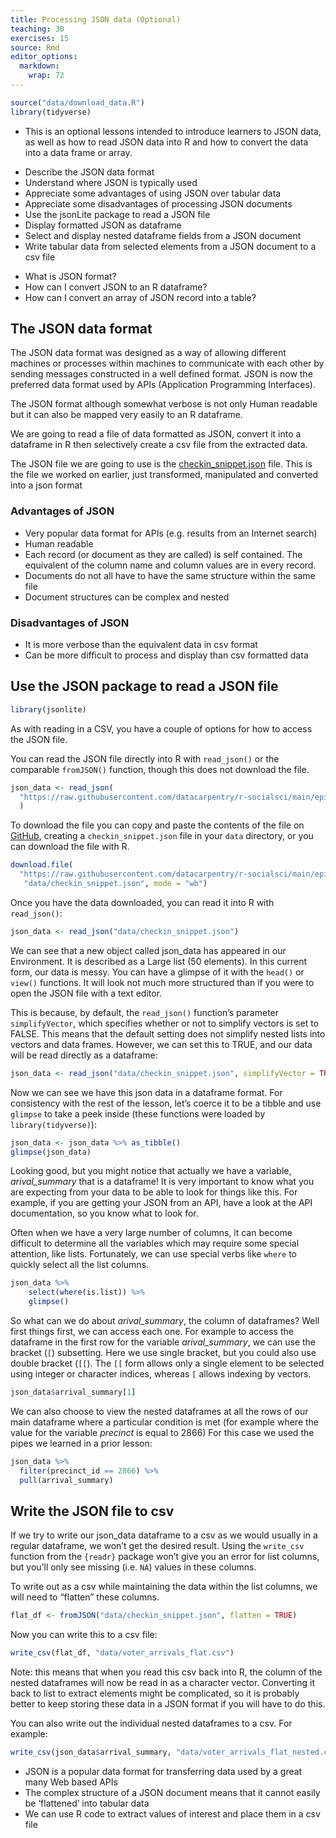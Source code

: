 ```yaml
---
title: Processing JSON data (Optional)
teaching: 30
exercises: 15
source: Rmd
editor_options: 
  markdown: 
    wrap: 72
---
```


```r
source("data/download_data.R")
library(tidyverse)
```

::: instructor
-   This is an optional lessons intended to introduce learners to JSON
    data, as well as how to read JSON data into R and how to convert the
    data into a data frame or array.
:::

::: objectives
-   Describe the JSON data format
-   Understand where JSON is typically used
-   Appreciate some advantages of using JSON over tabular data
-   Appreciate some disadvantages of processing JSON documents
-   Use the jsonLite package to read a JSON file
-   Display formatted JSON as dataframe
-   Select and display nested dataframe fields from a JSON document
-   Write tabular data from selected elements from a JSON document to a
    csv file
:::

::: questions
-   What is JSON format?
-   How can I convert JSON to an R dataframe?
-   How can I convert an array of JSON record into a table?
:::

## The JSON data format

The JSON data format was designed as a way of allowing different
machines or processes within machines to communicate with each other by
sending messages constructed in a well defined format. JSON is now the
preferred data format used by APIs (Application Programming Interfaces).

The JSON format although somewhat verbose is not only Human readable but
it can also be mapped very easily to an R dataframe.

We are going to read a file of data formatted as JSON, convert it into a
dataframe in R then selectively create a csv file from the extracted
data.

The JSON file we are going to use is the
[checkin_snippet.json](data/checkin_snippet.json) file. This is the file
we worked on earlier, just transformed, manipulated and converted into a
json format

### Advantages of JSON

-   Very popular data format for APIs (e.g. results from an Internet
    search)
-   Human readable
-   Each record (or document as they are called) is self contained. The
    equivalent of the column name and column values are in every record.
-   Documents do not all have to have the same structure within the same
    file
-   Document structures can be complex and nested

### Disadvantages of JSON

-   It is more verbose than the equivalent data in csv format
-   Can be more difficult to process and display than csv formatted data

## Use the JSON package to read a JSON file

```r
library(jsonlite)
```

As with reading in a CSV, you have a couple of options for how to access
the JSON file.

You can read the JSON file directly into R with `read_json()` or the
comparable `fromJSON()` function, though this does not download the
file.

```r
json_data <- read_json(
  "https://raw.githubusercontent.com/datacarpentry/r-socialsci/main/episodes/data/checkin_snippet.json"
  )
```

To download the file you can copy and paste the contents of the file on
[GitHub](https://github.com/datacarpentry/r-socialsci/blob/main/episodes/data/checkin_snippet.json),
creating a `checkin_snippet.json` file in your `data` directory, or you
can download the file with R.

```r
download.file(
  "https://raw.githubusercontent.com/datacarpentry/r-socialsci/main/episodes/data/checkin_snippet.json",
   "data/checkin_snippet.json", mode = "wb")
```

Once you have the data downloaded, you can read it into R with
`read_json()`:

```r
json_data <- read_json("data/checkin_snippet.json")
```

We can see that a new object called json_data has appeared in our
Environment. It is described as a Large list (50 elements). In this
current form, our data is messy. You can have a glimpse of it with the
`head()` or `view()` functions. It will look not much more structured
than if you were to open the JSON file with a text editor.

This is because, by default, the `read_json()` function's parameter
`simplifyVector`, which specifies whether or not to simplify vectors is
set to FALSE. This means that the default setting does not simplify
nested lists into vectors and data frames. However, we can set this to
TRUE, and our data will be read directly as a dataframe:

```r
json_data <- read_json("data/checkin_snippet.json", simplifyVector = TRUE)
```

Now we can see we have this json data in a dataframe format. For
consistency with the rest of the lesson, let's coerce it to be a tibble
and use `glimpse` to take a peek inside (these functions were loaded by
`library(tidyverse)`):

```r
json_data <- json_data %>% as_tibble()
glimpse(json_data)
```

Looking good, but you might notice that actually we have a variable,
*arival_summary* that is a dataframe! It is very important to know what
you are expecting from your data to be able to look for things like
this. For example, if you are getting your JSON from an API, have a look
at the API documentation, so you know what to look for.

Often when we have a very large number of columns, it can become
difficult to determine all the variables which may require some special
attention, like lists. Fortunately, we can use special verbs like
`where` to quickly select all the list columns.

```r
json_data %>%
    select(where(is.list)) %>%
    glimpse()
```

So what can we do about *arival_summary*, the column of dataframes? Well
first things first, we can access each one. For example to access the
dataframe in the first row for the variable *arival_summary*, we can use
the bracket (`[`) subsetting. Here we use single bracket, but you could
also use double bracket (`[[`). The `[[` form allows only a single
element to be selected using integer or character indices, whereas `[`
allows indexing by vectors.

```r
json_data$arrival_summary[1]
```

We can also choose to view the nested dataframes at all the rows of our
main dataframe where a particular condition is met (for example where
the value for the variable *precinct* is equal to 2866) For this case we
used the pipes we learned in a prior lesson:

```r
json_data %>%
  filter(precinct_id == 2866) %>%
  pull(arrival_summary) 
```

## Write the JSON file to csv

If we try to write our json_data dataframe to a csv as we would usually
in a regular dataframe, we won't get the desired result. Using the
`write_csv` function from the `{readr}` package won't give you an error
for list columns, but you'll only see missing (i.e. `NA`) values in
these columns.

To write out as a csv while maintaining the data within the list
columns, we will need to "flatten" these columns.

```r
flat_df <- fromJSON("data/checkin_snippet.json", flatten = TRUE)
```

Now you can write this to a csv file:

```r
write_csv(flat_df, "data/voter_arrivals_flat.csv")
```

Note: this means that when you read this csv back into R, the column of
the nested dataframes will now be read in as a character vector.
Converting it back to list to extract elements might be complicated, so
it is probably better to keep storing these data in a JSON format if you
will have to do this.

You can also write out the individual nested dataframes to a csv. For
example:

```r
write_csv(json_data$arrival_summary, "data/voter_arrivals_flat_nested.csv")
```

::: keypoints
-   JSON is a popular data format for transferring data used by a great
    many Web based APIs
-   The complex structure of a JSON document means that it cannot easily
    be 'flattened' into tabular data
-   We can use R code to extract values of interest and place them in a
    csv file
:::

